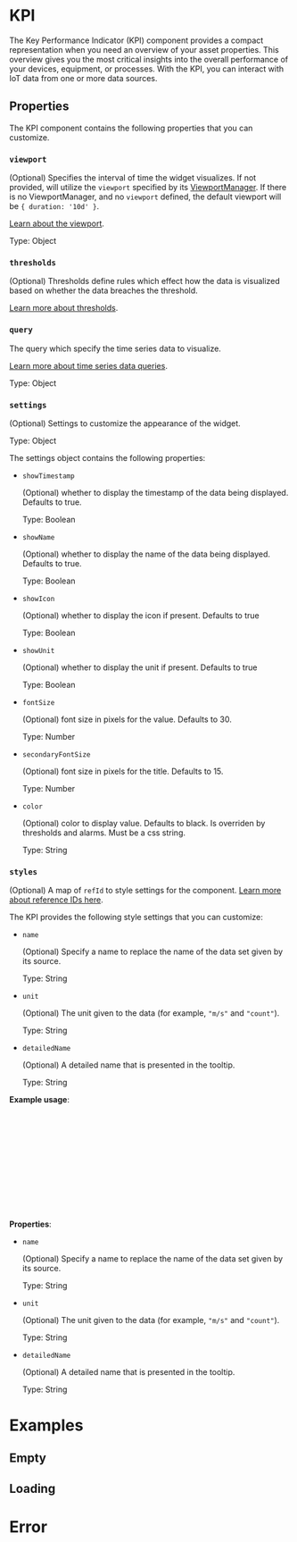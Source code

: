 

# KPI

The Key Performance Indicator (KPI) component provides a compact representation when you need an overview of your asset properties. This overview gives you the most critical insights into the overall performance of your devices, equipment, or processes. With the KPI, you can interact with IoT data from one or more data sources.

<Canvas sourceState="none"  of={KpiStories.Standard} />

## Properties

The KPI component contains the following properties that you can customize.

### `viewport`

(Optional) Specifies the interval of time the widget visualizes. If not provided, will utilize the `viewport` specified by its [ViewportManager](/docs/components-viewportmanager--docs).
If there is no ViewportManager, and no `viewport` defined, the default viewport will be `{ duration: '10d' }`.

[Learn about the viewport](/docs/core-viewport--docs).

Type: Object

### `thresholds`

(Optional) Thresholds define rules which effect how the data is visualized based on whether the data breaches the threshold.

[Learn more about thresholds](/docs/core-thresholds--docs#thresholds).

### `query`

The query which specify the time series data to visualize.

[Learn more about time series data queries](/docs/core-time-series-data--docs).

Type: Object

### `settings`

(Optional) Settings to customize the appearance of the widget.

Type: Object

The settings object contains the following properties:

- `showTimestamp`

  (Optional) whether to display the timestamp of the data being displayed. Defaults to true.

  Type: Boolean

- `showName`

  (Optional) whether to display the name of the data being displayed. Defaults to true.

  Type: Boolean

- `showIcon`

  (Optional) whether to display the icon if present. Defaults to true

  Type: Boolean

- `showUnit`

  (Optional) whether to display the unit if present. Defaults to true

  Type: Boolean

- `fontSize`

  (Optional) font size in pixels for the value. Defaults to 30.

  Type: Number

- `secondaryFontSize`

  (Optional) font size in pixels for the title. Defaults to 15.

  Type: Number

- `color`

  (Optional) color to display value. Defaults to black. Is overriden by thresholds and alarms. Must be a css string.

  Type: String

### `styles`

(Optional) A map of `refId` to style settings for the component. [Learn more about reference IDs here](/docs/core-styles--docs).

The KPI provides the following style settings that you can customize:

* `name`

    (Optional) Specify a name to replace the name of the data set given by its source.

    Type: String

* `unit`

    (Optional) The unit given to the data (for example, `"m/s"` and `"count"`).

    Type: String

* `detailedName`

    (Optional) A detailed name that is presented in the tooltip.

    Type: String


__Example usage__:

```jsx
<KPI
  query={
    query.timeSeriesData({
      assets: [{
        assetId: 'id',
        properties: [{ propertyId: 'property', refId: 'my-property' }]
      }]
    })
 }

 styles={{ 'my-property': { name: 'My Cool Property' }}}
/>

```

__Properties__:

* `name`

    (Optional) Specify a name to replace the name of the data set given by its source.

    Type: String

* `unit`

    (Optional) The unit given to the data (for example, `"m/s"` and `"count"`).

    Type: String

* `detailedName`

    (Optional) A detailed name that is presented in the tooltip.

    Type: String

<Meta of={KpiStories} />

# Examples

## Empty
<Canvas sourceState="none"   of={KpiStories.Empty} />

## Loading
<Canvas sourceState="none"  of={KpiStories.Loading} />

# Error
<Canvas sourceState="none"   of={KpiStories.Error} />
